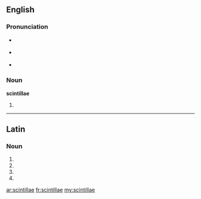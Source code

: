 ==English==

===Pronunciation===
* {{qualifier|[[w:Latin spelling and pronunciation|Latin]], [[ante]] 44–27 [[BC]]}} {{IPA|/skinˈtilːai/}}
* {{qualifier|Latin, [[post]] 44–27 BC}} {{IPA|/skinˈtilːɛː/}}
* {{a|UK}} {{IPA|/sɪnˈtɪlaɪ/}}

===Noun===
'''scintillae''' {{p}}

# {{plural of|[[scintilla#English|scintilla]]}}

----

==Latin==

===Noun===
{{la-noun-form|scintillae}}

# {{inflection of|scintilla|scintilla|nom|p|lang=la}}
# {{inflection of|scintilla|scintilla|gen|s|lang=la}}
# {{inflection of|scintilla|scintilla|dat|s|lang=la}}
# {{inflection of|scintilla|scintilla|voc|p|lang=la}}
{{count page|[[Wiktionary:Page count]]}}

[[ar:scintillae]]
[[fr:scintillae]]
[[my:scintillae]]
